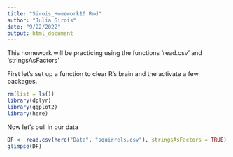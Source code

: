```yaml
---
title: "Sirois_Homework10.Rmd"
author: "Julia Sirois"
date: "9/22/2022"
output: html_document
---
```


This homework will be practicing using the functions 'read.csv' and 'stringsAsFactors'

First let's set up a function to clear R's brain and the activate a few packages.

```r
rm(list = ls())
library(dplyr)
library(ggplot2)
library(here)
```

Now let's pull in our data

```r
DF <- read.csv(here("Data", "squirrels.csv"), stringsAsFactors = TRUE)
glimpse(DF)
```

